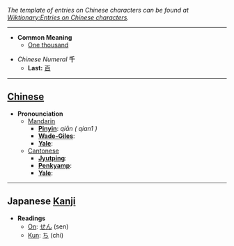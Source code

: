 ''The template of entries on Chinese characters can be found at [[Wiktionary:Entries on Chinese characters]].''

----

* '''Common Meaning'''
** [[One thousand]]

*''Chinese Numeral'' '''千'''
**'''Last:''' [[百]]

----

== [[Chinese]] ==

*'''Pronounciation '''
**[[Mandarin]]
***'''[[Pinyin]]''': ''qiān ( qian1 )''
***'''[[Wade-Giles]]''': 
***'''[[Yale]]''': 
**[[Cantonese]]
***'''[[Jyutping]]''': 
***'''[[Penkyamp]]''': 
***'''[[Yale]]''': 

----

== Japanese [[Kanji]] ==

*'''Readings'''
**[[On]]: [[せん]] (sen)
**[[Kun]]: [[ち]] (chi)